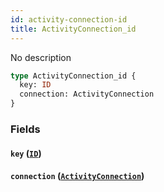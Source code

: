 ```yaml
---
id: activity-connection-id
title: ActivityConnection_id
---
```


No description

```graphql
type ActivityConnection_id {
  key: ID
  connection: ActivityConnection
}
```

### Fields

#### `key` ([`ID`](/v1/scalars/id))

#### `connection` ([`ActivityConnection`](/v1/objects/activity-connection))
